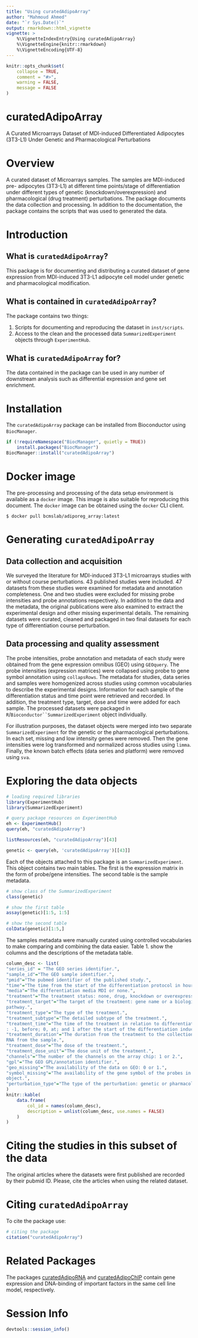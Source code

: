 ```yaml
---
title: "Using curatedAdipoArray"
author: "Mahmoud Ahmed"
date: "`r Sys.Date()`"
output: rmarkdown::html_vignette
vignette: >
    %\VignetteIndexEntry{Using curatedAdipoArray}
    %\VignetteEngine{knitr::rmarkdown}
    %\VignetteEncoding{UTF-8}
---
```


```r
knitr::opts_chunk$set(
    collapse = TRUE,
    comment = "#>",
    warning = FALSE,
    message = FALSE
)
```

# curatedAdipoArray

A Curated Microarrays Dataset of MDI-induced Differentiated Adipocytes (3T3-L1)
Under Genetic and Pharmacological Perturbations

# Overview

A curated dataset of Microarrays samples. The samples are MDI-induced pre-
adipocytes (3T3-L1) at different time points/stage of differentiation under 
different types of genetic (knockdown/overexpression) and pharmacological 
(drug treatment) perturbations. The package documents the data collection and
processing. In addition to the documentation, the package contains the scripts
that was used to generated the data.

# Introduction

## What is `curatedAdipoArray`?

This package is for documenting and distributing a curated dataset of gene 
expression from MDI-induced 3T3-L1 adipocyte cell model under genetic and
pharmacological modification.

## What is contained in `curatedAdipoArray`?

The package contains two things:

1. Scripts for documenting and reproducing the dataset in `inst/scripts`.
2. Access to the clean and the processed data `SummarizedExperiment` objects
through `ExperimentHub`.

## What is `curatedAdipoArray` for?

The data contained in the package can be used in any number of downstream
analysis such as differential expression and gene set enrichment.

# Installation

The `curatedAdipoArray` package can be installed from Bioconductor using 
`BiocManager`.

```r
if (!requireNamespace("BiocManager", quietly = TRUE))
    install.packages("BiocManager")
BiocManager::install("curatedAdipoArray")
```

# Docker image

The pre-processing and processing of the data setup environment is available as
a `docker` image. This image is also suitable for reproducing this document. 
The `docker` image can be obtained using the `docker` CLI client.

```
$ docker pull bcmslab/adiporeg_array:latest
```

# Generating `curatedAdipoArray`

## Data collection and acquisition

We surveyed the literature for MDI-induced 3T3-L1 microarrays studies with or 
without course perturbations. 43 published studies were included. 47 datasets
from these studies were examined for metadata and annotation completeness. One
and two studies were excluded for missing probe intensities and probe 
annotations respectively. In addition to the data and the metadata, the 
original publications were also examined to extract the experimental design and
other missing experimental details. The remaining datasets were curated, 
cleaned and packaged in two final datasets for each type of differentiation 
course perturbation.

## Data processing and quality assessment

The probe intensities, probe annotation and metadata of each study were 
obtained from the gene expression omnibus (GEO) using `GEOquery`. The probe
intensities (expression matrices) were collapsed using probe to gene symbol
annotation using `collapsRows`. The metadata for studies, data series and 
samples were homogenized across studies using common vocabularies to describe
the experimental designs. Information for each sample of the differentiation 
status and time point were retrieved and recorded. In addition, the treatment 
type, target, dose and time were added for each sample. The processed datasets
were packaged in `R`/`Bioconductor``SummarizedExperiment` object individually.

For illustration purposes, the dataset objects were merged into two separate 
`SummarizedExperiment` for the genetic or the pharmacological perturbations. In
each set, missing and low intensity genes were removed. Then the gene 
intensities were log transformed and normalized across studies using `limma`.
Finally, the known batch effects (data series and platform) were removed using
`sva`.

# Exploring the data objects

```r
# loading required libraries
library(ExperimentHub)
library(SummarizedExperiment)
```

```r
# query package resources on ExperimentHub
eh <- ExperimentHub()
query(eh, "curatedAdipoArray")
```

```r
listResources(eh, "curatedAdipoArray")[43]
```

```r
genetic <- query(eh, 'curatedAdipoArray')[[43]]
```

Each of the objects attached to this package is an `SummarizedExperiment`.
This object contains two main tables. The first is the expression matrix in
the form of probe/gene intensities. The second table is the sample metadata. 

```r
# show class of the SummarizedExperiment
class(genetic)

# show the first table
assay(genetic)[1:5, 1:5]

# show the second table
colData(genetic)[1:5,]
```

The samples metadata were manually curated using controlled vocabularies to make
comparing and combining the data easier. Table 1. show the columns and
the descriptions of the metadata table.

```r
column_desc <- list(
"series_id" = "The GEO series identifier.",
"sample_id"="The GEO sample identifier.",
"pmid"="The pubmed identifier of the published study.",
"time"="The time from the start of the differentiation protocol in hours.",
"media"="The differentiation media MDI or none.",
"treatment"="The treatment status: none, drug, knockdown or overexpression.",
"treatment_target"="The target of the treatment: gene name or a biological 
pathway.",
"treatment_type"="The type of the treatment.",
"treatment_subtype"="The detailed subtype of the treatment.",
"treatment_time"="The time of the treatment in relation to differentiation time
: -1, before; 0, at; and 1 after the start of the differentiation induction.",
"treatment_duration"="The duration from the treatment to the collection of the 
RNA from the sample.",
"treatment_dose"="The dose of the treatment.",                           
"treatment_dose_unit"="The dose unit of the treatment.",                       
"channels"="The number of the channels on the array chip: 1 or 2.",
"gpl"="The GEO GPL/annotation identifier.",
"geo_missing"="The availability of the data on GEO: 0 or 1.",
"symbol_missing"="The availability of the gene symbol of the probes in  the GPL
object.",                                 
"perturbation_type"="The type of the perturbation: genetic or pharmacological."
)
knitr::kable(
    data.frame(
        col_id = names(column_desc),
        description = unlist(column_desc, use.names = FALSE)
    )
)
```
                    
# Citing the studies in this subset of the data

The original articles where the datasets were first published are recorded by 
their pubmid ID. Please, cite the articles when using the related dataset.

# Citing `curatedAdipoArray`

To cite the package use:

```r
# citing the package
citation("curatedAdipoArray")
```

# Related Packages

The packages [curatedAdipoRNA](https://github.com/MahShaaban/curatedAdipoRNA)
and [curatedAdipoChIP](https://github.com/MahShaaban/curatedAdipoChIP) contain
gene expression and DNA-binding of important factors in the same cell line
model, respectively.

# Session Info

```r
devtools::session_info()
```
